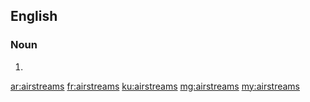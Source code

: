 ==English==

===Noun===
{{head|en|plural}}

# {{plural of|airstream|lang=en}}

[[ar:airstreams]]
[[fr:airstreams]]
[[ku:airstreams]]
[[mg:airstreams]]
[[my:airstreams]]